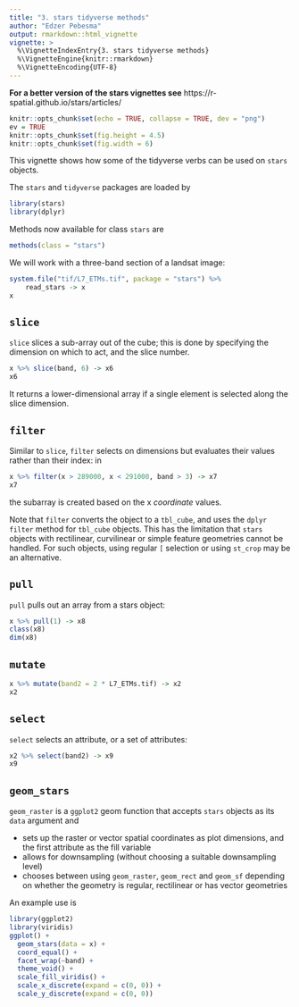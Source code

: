 ```yaml
---
title: "3. stars tidyverse methods"
author: "Edzer Pebesma"
output: rmarkdown::html_vignette
vignette: >
  %\VignetteIndexEntry{3. stars tidyverse methods}
  %\VignetteEngine{knitr::rmarkdown}
  %\VignetteEncoding{UTF-8}
---
```


**For a better version of the stars vignettes see** https://r-spatial.github.io/stars/articles/

```r
knitr::opts_chunk$set(echo = TRUE, collapse = TRUE, dev = "png")
ev = TRUE
knitr::opts_chunk$set(fig.height = 4.5)
knitr::opts_chunk$set(fig.width = 6)
```

This vignette shows how some of the tidyverse verbs can be used on
`stars` objects.

The `stars` and `tidyverse` packages are loaded by
```r
library(stars)
library(dplyr)
```
Methods now available for class `stars` are
``` r
methods(class = "stars")
```

We will work with a three-band section of a landsat image:
```r
system.file("tif/L7_ETMs.tif", package = "stars") %>%
	read_stars -> x
x
```

## `slice`
`slice` slices a sub-array out of the cube; this is done by specifying
the dimension on which to act, and the slice number. 
```r
x %>% slice(band, 6) -> x6
x6
```
It returns a lower-dimensional array if a single element is selected
along the slice dimension.

## `filter`
Similar to `slice`, `filter` selects on dimensions but evaluates their values
rather than their index: in
```r
x %>% filter(x > 289000, x < 291000, band > 3) -> x7
x7
```
the subarray is created based on the x _coordinate_ values.

Note that `filter` converts the object to a `tbl_cube`, and uses
the `dplyr` `filter` method for `tbl_cube` objects. This has the
limitation that `stars` objects with rectilinear, curvilinear or
simple feature geometries cannot be handled. For such objects, using
regular `[` selection or using `st_crop` may be an alternative.

## `pull`

`pull` pulls out an array from a stars object:
```r
x %>% pull(1) -> x8
class(x8)
dim(x8)
```

## `mutate`
```r
x %>% mutate(band2 = 2 * L7_ETMs.tif) -> x2 
x2
```

## `select`

`select` selects an attribute, or a set of attributes:
```r
x2 %>% select(band2) -> x9
x9
```

## `geom_stars`

`geom_raster` is a `ggplot2` geom function that accepts `stars`
objects as its `data` argument and

* sets up the raster or vector spatial coordinates as plot dimensions, and
the first attribute as the fill variable
* allows for downsampling (without choosing a suitable downsampling level)
* chooses between using `geom_raster`, `geom_rect` and `geom_sf` depending on
whether the geometry is regular, rectilinear or has vector geometries

An example use is
```r
library(ggplot2)
library(viridis)
ggplot() + 
  geom_stars(data = x) +
  coord_equal() +
  facet_wrap(~band) +
  theme_void() +
  scale_fill_viridis() +
  scale_x_discrete(expand = c(0, 0)) +
  scale_y_discrete(expand = c(0, 0))
```
